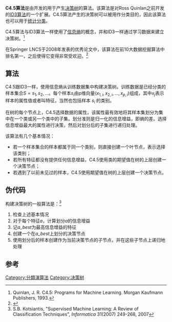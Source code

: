 '''C4.5算法'''是由{{link-en|Ross Quinlan|Ross Quinlan}}开发的用于产生[[决策树|决策树]]的算法。该算法是对Ross Quinlan之前开发的[[ID3算法|ID3算法]]的一个扩展。C4.5算法产生的决策树可以被用作分类目的，因此该算法也可以用于[[统计分类|统计分类]]。

C4.5算法与ID3算法一样使用了[[信息熵|信息熵]]的概念，并和ID3一样通过学习数据来建立决策树。<ref>Quinlan, J. R. C4.5: Programs for Machine Learning. Morgan Kaufmann Publishers, 1993.</ref>

在Springer LNCS于2008年发表的优秀论文中，该算法在前10大数据挖掘算法中排名第一，之后使得它变得非常受欢迎。<ref>{{Cite web |url=http://www.cs.umd.edu/~samir/498/10Algorithms-08.pdf |title=Umd.edu - Top 10 Algorithms in Data Mining |accessdate=2019-02-16 |archive-date=2018-11-23 |archive-url=https://web.archive.org/web/20181123174345/http://www.cs.umd.edu/~samir/498/10Algorithms-08.pdf |dead-url=no }}</ref>
== 算法 ==

C4.5跟ID3一样，使用信息熵从训练数据集中构建决策树。训练数据是已经分类的样本集合<math>S = {s_1, s_2, ...}</math>。每个样本<math> s_i</math>由p维向量<math>(x_{1,i}, x_{2,i}, ...,x_{p,i}) </math>组成，其中<math> x_j </math>表示样本的属性值或者叫特征，当然也包括样本 <math> s_i </math> 的类别。

在树的每个节点上，C4.5选择数据的属性，该属性最有效地将其样本集划分为集中在一个类或另一个类中的子集。划分准则是归一化的信息增益，即熵的差。选择信息增益最大的属性进行决策，然后对划分后的子集进行递归处理。

该算法有几个基本情况：

* 若一个样本集合的样本都属于同一个类别，则直接创建一个叶节点，表示选择该类别；
* 若所有特征都没有提供任何信息增益，C4.5使用类的期望值在树的上层创建一个决策节点；
* 若遇到了以前未见过的样本，C4.5使用期望值在树的上层创建一个决策节点。

== 伪代码 ==

构建决策树的一般算法是：<ref>S.B. Kotsiantis, "Supervised Machine Learning: A Review of Classification Techniques", ''Informatica'' 31(2007) 249-268, 2007</ref>

# 检查上述基本情况
# 对于每个特征''a''，计算划分''a''的信息增益
# 记''a_best''为最高信息增益的特征
# 创建一个在''a_best''上划分的决策节点
# 使用划分后的样本创建作为当前决策节点的子节点，并在这些子节点上递归地处理

==参考==
{{reflist}}

{{Compsci-stub}}

{{DEFAULTSORT:C4.5 Algorithm}}
[[Category:分類演算法|Category:分類演算法]]
[[Category:决策树|Category:决策树]]